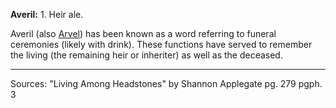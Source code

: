 '''Averil:''' 1.  Heir ale.

Averil (also [[Arvel]]) has been known as a word referring to funeral ceremonies (likely with drink).  These functions have served to remember the living (the remaining heir or inheriter) as well as the deceased.

----

Sources:
"Living Among Headstones" by Shannon Applegate
pg. 279 pgph. 3